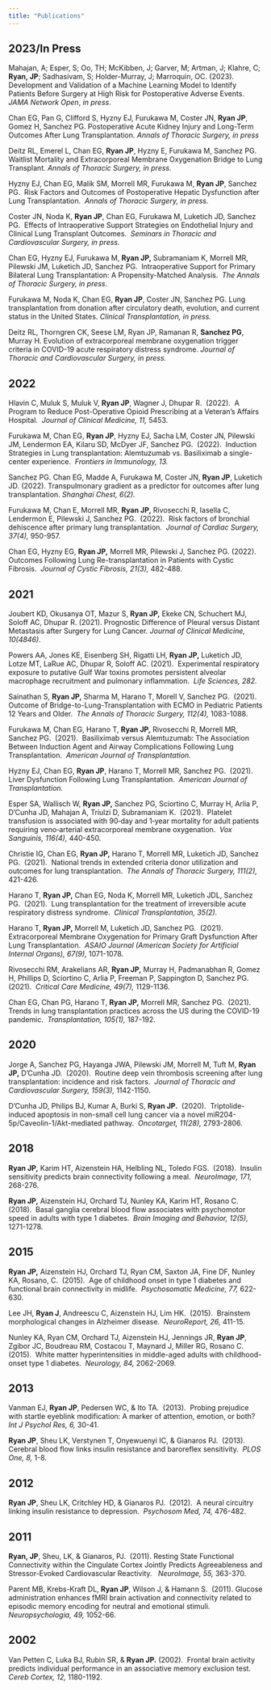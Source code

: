 ```yaml
---
title: "Publications"
---
```


## 2023/In Press

Mahajan, A; Esper, S; Oo, TH; McKibben, J; Garver, M; Artman, J; Klahre, C; **Ryan, JP**; Sadhasivam, S; Holder-Murray, J; Marroquin, OC. (2023). Development and Validation of a Machine Learning Model to Identify Patients Before Surgery at High Risk for Postoperative Adverse Events. *JAMA Network Open*, *in press*.

Chan EG, Pan G, Clifford S, Hyzny EJ, Furukawa M, Coster JN, **Ryan JP**, Gomez H, Sanchez PG. Postoperative Acute Kidney Injury and Long-Term Outcomes After Lung Transplantation. *Annals of Thoracic Surgery, in press*

Deitz RL, Emerel L, Chan EG, **Ryan JP**, Hyzny E, Furukawa M, Sanchez PG. Waitlist Mortality and Extracorporeal Membrane Oxygenation Bridge to Lung Transplant. *Annals of Thoracic Surgery, in press.*

Hyzny EJ, Chan EG, Malik SM, Morrell MR, Furukawa M, **Ryan JP**, Sanchez PG.  Risk Factors and Outcomes of Postoperative Hepatic Dysfunction after Lung Transplantation.  *Annals of Thoracic Surgery, in press.*

Coster JN, Noda K, **Ryan JP**, Chan EG, Furukawa M, Luketich JD, Sanchez PG.  Effects of Intraoperative Support Strategies on Endothelial Injury and Clinical Lung Transplant Outcomes.  *Seminars in Thoracic and Cardiovascular Surgery, in press.*

Chan EG, Hyzny EJ, Furukawa M, **Ryan JP,** Subramaniam K, Morrell MR, Pilewski JM, Luketich JD, Sanchez PG.  Intraoperative Support for Primary Bilateral Lung Transplantation: A Propensity-Matched Analysis.  *The Annals of Thoracic Surgery,* *in press*.

Furukawa M, Noda K, Chan EG, **Ryan JP**, Coster JN, Sanchez PG. Lung transplantation from donation after circulatory death, evolution, and current status in the United States. *Clinical Transplantation, in press.*

Deitz RL, Thorngren CK, Seese LM, Ryan JP, Ramanan R, **Sanchez PG**, Murray H. Evolution of extracorporeal membrane oxygenation trigger criteria in COVID-19 acute respiratory distress syndrome. *Journal of Thoracic and Cardiovascular Surgery, in press.*

## 2022

Hlavin C, Muluk S, Muluk V, **Ryan JP**, Wagner J, Dhupar R.  (2022).  A Program to Reduce Post-Operative Opioid Prescribing at a Veteran's Affairs Hospital.  *Journal of Clinical Medicine, 11,* 5453.

Furukawa M, Chan EG, **Ryan JP**, Hyzny EJ, Sacha LM, Coster JN, Pilewski JM, Lendermon EA, Kilaru SD, McDyer JF, Sanchez PG.  (2022).  Induction Strategies in Lung transplantation: Alemtuzumab vs. Basiliximab a single-center experience.  *Frontiers in Immunology, 13.*

Sanchez PG. Chan EG, Madde A, Furukawa M, Coster JN, **Ryan JP**, Luketich JD. (2022). Transpulmonary gradient as a predictor for outcomes after lung transplantation. *Shanghai Chest, 6(2).*

Furukawa M, Chan E, Morrell MR, **Ryan JP,** Rivosecchi R, Iasella C, Lendermon E, Pilewski J, Sanchez PG.  (2022).  Risk factors of bronchial dehiscence after primary lung transplantation.  *Journal of Cardiac Surgery, 37(4),* 950-957.

Chan EG, Hyzny EG, **Ryan JP,** Morrell MR, Pilewski J, Sanchez PG. (2022). Outcomes Following Lung Re-transplantation in Patients with Cystic Fibrosis.  *Journal of Cystic Fibrosis, 21(3),* 482-488.

## 2021

Joubert KD, Okusanya OT, Mazur S, **Ryan JP,** Ekeke CN, Schuchert MJ, Soloff AC, Dhupar R. (2021). Prognostic Difference of Pleural versus Distant Metastasis after Surgery for Lung Cancer. *Journal of Clinical Medicine, 10(4846).*

Powers AA, Jones KE, Eisenberg SH, Rigatti LH, **Ryan JP,** Luketich JD, Lotze MT, LaRue AC, Dhupar R, Soloff AC. (2021).  Experimental respiratory exposure to putative Gulf War toxins promotes persistent alveolar macrophage recruitment and pulmonary inflammation.  *Life Sciences, 282.*

Sainathan S, **Ryan JP,** Sharma M, Harano T, Morell V, Sanchez PG.  (2021). Outcome of Bridge-to-Lung-Transplantation with ECMO in Pediatric Patients 12 Years and Older.  *The Annals of Thoracic Surgery, 112(4),* 1083-1088.

Furukawa M, Chan EG, Harano T, **Ryan JP,** Rivosecchi R, Morrell MR, Sanchez PG.  (2021).  Basiliximab versus Alemtuzumab: The Association Between Induction Agent and Airway Complications Following Lung Transplantation.  *American Journal of Transplantation.*

Hyzny EJ, Chan EG, **Ryan JP**, Harano T, Morrell MR, Sanchez PG.  (2021). Liver Dysfunction Following Lung Transplantation.  *American Journal of Transplantation.*

Esper SA, Wallisch W, **Ryan JP,** Sanchez PG, Sciortino C, Murray H, Arlia P, D'Cunha JD, Mahajan A, Triulzi D, Subramaniam K.  (2021).  Platelet transfusion is associated with 90‐day and 1‐year mortality for adult patients requiring veno‐arterial extracorporeal membrane oxygenation.  *Vox Sanguinis, 116(4),* 440-450.

Christie IG, Chan EG, **Ryan JP,** Harano T, Morrell MR, Luketich JD, Sanchez PG.  (2021).  National trends in extended criteria donor utilization and outcomes for lung transplantation.  *The Annals of Thoracic Surgery, 111(2),* 421-426.

Harano T, **Ryan JP,** Chan EG, Noda K, Morrell MR, Luketich JDL, Sanchez PG.  (2021).  Lung transplantation for the treatment of irreversible acute respiratory distress syndrome.  *Clinical Transplantation, 35(2).*

Harano T, **Ryan JP,** Morrell M, Luketich JD, Sanchez PG.  (2021).  Extracorporeal Membrane Oxygenation for Primary Graft Dysfunction After Lung Transplantation.  *ASAIO Journal (American Society for Artificial Internal Organs), 67(9),* 1071-1078.

Rivosecchi RM, Arakelians AR, **Ryan JP,** Murray H, Padmanabhan R, Gomez H, Phillips D, Sciortino C, Arlia P, Freeman P, Sappington D, Sanchez PG.  (2021).  *Critical Care Medicine, 49(7),* 1129-1136.

Chan EG, Chan PG, Harano T, **Ryan JP,** Morrell MR, Sanchez PG.  (2021).  Trends in lung transplantation practices across the US during the COVID-19 pandemic.  *Transplantation, 105(1),* 187-192.

## 2020

Jorge A, Sanchez PG, Hayanga JWA, Pilewski JM, Morrell M, Tuft M, **Ryan JP,** D'Cunha JD.  (2020).  Routine deep vein thrombosis screening after lung transplantation: incidence and risk factors.  *Journal of Thoracic and Cardiovascular Surgery, 159(3),* 1142-1150.

D'Cunha JD, Philips BJ, Kumar A, Burki S, **Ryan JP.**  (2020).  Triptolide-induced apoptosis in non-small cell lung cancer via a novel miR204-5p/Caveolin-1/Akt-mediated pathway.  *Oncotarget, 11(28),* 2793-2806.

## 2018

**Ryan JP,** Karim HT, Aizenstein HA, Helbling NL, Toledo FGS.  (2018).  Insulin sensitivity predicts brain connectivity following a meal.  *NeuroImage, 171,* 268-276.

**Ryan JP,** Aizenstein HJ, Orchard TJ, Nunley KA, Karim HT, Rosano C.  (2018).  Basal ganglia cerebral blood flow associates with psychomotor speed in adults with type 1 diabetes.  *Brain Imaging and Behavior, 12(5),* 1271-1278*.*

## 2015

**Ryan JP,** Aizenstein HJ, Orchard TJ, Ryan CM, Saxton JA, Fine DF, Nunley KA, Rosano, C.  (2015).  Age of childhood onset in type 1 diabetes and functional brain connectivity in midlife.  *Psychosomatic Medicine, 77,* 622-630.

Lee JH, **Ryan J**, Andreescu C, Aizenstein HJ, Lim HK.  (2015).  Brainstem morphological changes in Alzheimer disease.  *NeuroReport, 26,* 411-15.

Nunley KA, Ryan CM, Orchard TJ, Aizenstein HJ, Jennings JR, **Ryan JP**, Zgibor JC, Boudreau RM, Costacou T, Maynard J, Miller RG, Rosano C.  (2015).  White matter hyperintensities in middle-aged adults with childhood-onset type 1 diabetes.  *Neurology, 84,* 2062-2069*.*

## 2013

Vanman EJ, **Ryan JP**, Pedersen WC, & Ito TA.  (2013).  Probing prejudice with startle eyeblink modification: A marker of attention, emotion, or both?  *Int J Psychol Res, 6,* 30-41.

**Ryan JP**, Sheu LK, Verstynen T, Onyewuenyi IC, & Gianaros PJ.  (2013).  Cerebral blood flow links insulin resistance and baroreflex sensitivity.  *PLOS One, 8,* 1-8.

## 2012

**Ryan JP**, Sheu LK, Critchley HD, & Gianaros PJ.  (2012).  A neural circuitry linking insulin resistance to depression.  *Psychosom Med, 74,* 476-482.

## 2011

**Ryan, JP**, Sheu, LK, & Gianaros, PJ.  (2011). Resting State Functional Connectivity within the Cingulate Cortex Jointly Predicts Agreeableness and Stressor-Evoked Cardiovascular Reactivity.   *NeuroImage, 55,* 363-370.

Parent MB, Krebs-Kraft DL, **Ryan JP**, Wilson J, & Hamann S.  (2011). Glucose administration enhances fMRI brain activation and connectivity related to episodic memory encoding for neutral and emotional stimuli.  *Neuropsychologia, 49,* 1052-66*.*

## 2002

Van Petten C, Luka BJ, Rubin SR, & **Ryan JP.** (2002).  Frontal brain activity predicts individual performance in an associative memory exclusion test.  *Cereb Cortex, 12,* 1180-1192.
